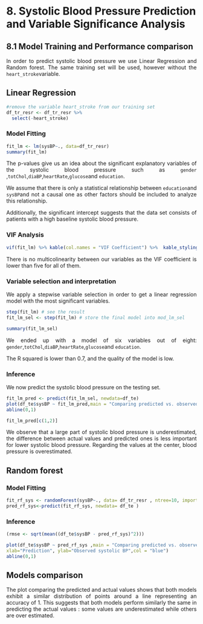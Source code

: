 # **8. Systolic Blood Pressure Prediction and Variable Significance Analysis**

## **8.1 Model Training and Performance comparison** 

:::{style="text-align: justify"}

In order to predict systolic blood pressure we use Linear Regression and Random forest. The same training set will be used, however without the `heart_stroke`variable.

:::

## Linear Regression {.tabset}


```r
#remove the variable heart_stroke from our training set
df_tr_resr <- df_tr_resr %>% 
  select(-heart_stroke)
```

### **Model Fitting**

```r
fit_lm <- lm(sysBP~., data=df_tr_resr)
summary(fit_lm)
```

:::{style="text-align: justify"}

The p-values give us an idea about the significant explanatory variables of the systolic blood pressure such as `gender`
,`totChol`,`diaBP`,`heartRate`,`glucose`and `education`.

We assume that there is only a statistical relationship between `education`and `sysBP`and not a causal one as other factors should be included to analyze this relationship. 

Additionally, the significant intercept suggests that the data set consists of patients with a high baseline systolic blood pressure.

:::

### **VIF Analysis**


```r
vif(fit_lm) %>% kable(col.names = "VIF Coefficient") %>%  kable_styling(bootstrap_options = "striped")
```

:::{style="text-align: justify"}

There is no multicolinearity between our variables as the VIF coefficient is lower than five for all of them.

:::

### **Variable selection and interpretation**

:::{style="text-align: justify"}

We apply a  stepwise variable selection in order to get a linear regression model with the most significant variables. 

:::

```r
step(fit_lm) # see the result
fit_lm_sel <- step(fit_lm) # store the final model into mod_lm_sel
```

```r
summary(fit_lm_sel)
```

:::{style="text-align: justify"}

We ended up with a model of six variables out of eight: `gender`,`totChol`,`diaBP`,`heartRate`,`glucose`and `education`.

The R squared is lower than 0.7, and the quality of the model is low.
:::

### **Inference**

:::{style="text-align: justify"}

We now predict the systolic blood pressure on the testing set.

:::

```r
fit_lm_pred <- predict(fit_lm_sel, newdata=df_te)
plot(df_te$sysBP ~ fit_lm_pred,main = "Comparing predicted vs. observed systolic BP", xlab="Prediction", ylab="Observed systolic BP",col = "blue")
abline(0,1)

```

```r
fit_lm_pred[c(1,2)]
```

:::{style="text-align: justify"}

We observe that a large part of systolic blood pressure is underestimated, the difference between actual values and predicted ones is less important for lower systolic blood pressure. Regarding the values at the center, blood pressure is overestimated.

:::


## Random forest {.tabset}


### **Model Fitting**

```r
fit_rf_sys <- randomForest(sysBP~., data= df_tr_resr , ntree=10, importance=TRUE)
pred_rf_sys<-predict(fit_rf_sys, newdata= df_te )
```

### **Inference**

```r
(rmse <- sqrt(mean((df_te$sysBP - pred_rf_sys)^2)))

plot(df_te$sysBP ~ pred_rf_sys ,main = "Comparing predicted vs. observed systolic BP",
xlab="Prediction", ylab="Observed systolic BP",col = "blue")
abline(0,1)
```

## Models comparison {.tabset}

:::{style="text-align: justify"}

The plot comparing the predicted and actual values shows that both models exhibit a similar distribution of points around a line representing an accuracy of 1. This suggests that both models perform similarly the same in predicting the actual values : some values are underestimated while others are over estimated.

:::
